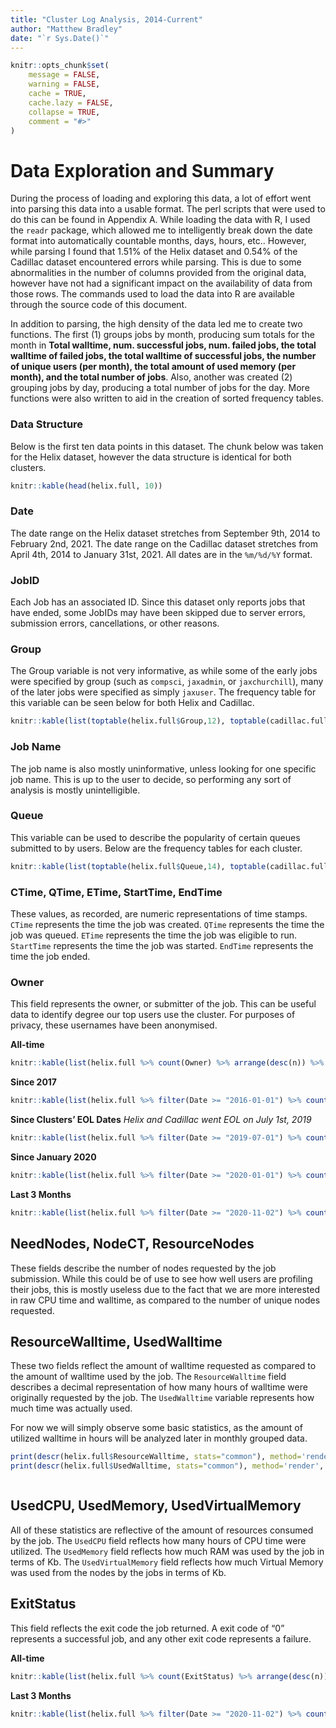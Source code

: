 ```yaml
---
title: "Cluster Log Analysis, 2014-Current"
author: "Matthew Bradley"
date: "`r Sys.Date()`"
---
```


 <!-- knit: (function(input_file, encoding) { out_dir <- 'docs'; rmarkdown::render(input_file, -->
 <!-- encoding=encoding, output_file=file.path(dirname(input_file), out_dir, 'index.html'))}) -->
 <!-- output: html_document -->

```r
knitr::opts_chunk$set(
	message = FALSE,
	warning = FALSE,
	cache = TRUE,
	cache.lazy = FALSE,
	collapse = TRUE,
	comment = "#>"
)
```

# Data Exploration and Summary

During the process of loading and exploring this data, a lot of effort went into parsing this data into a usable format. The perl scripts that were used to do this can be found in Appendix A. While loading the data with R, I used the `readr` package, which allowed me to intelligently break down the date format into automatically countable months, days, hours, etc.. However, while parsing I found that 1.51% of the Helix dataset and 0.54% of the Cadillac dataset encountered errors while parsing. This is due to some abnormalities in the number of columns provided from the original data, however have not had a significant impact on the availability of data from those rows. The commands used to load the data into R are available through the source code of this document. 

In addition to parsing, the high density of the data led me to create two functions. The first (1) groups jobs by month, producing sum totals for the month in **Total walltime, num. successful jobs, num. failed jobs, the total walltime of failed jobs, the total walltime of successful jobs, the number of unique users (per month), the total amount of used memory (per month), and the total number of jobs**. Also, another was created (2) grouping jobs by day, producing a total number of jobs for the day. More functions were also written to aid in the creation of sorted frequency tables.

### Data Structure

Below is the first ten data points in this dataset. The chunk below was taken for the Helix dataset, however the data structure is identical for both clusters. 

```r
knitr::kable(head(helix.full, 10))
```

### Date

The date range on the Helix dataset stretches from September 9th, 2014 to February 2nd, 2021. The date range on the Cadillac dataset stretches from April 4th, 2014 to January 31st, 2021. All dates are in the `%m/%d/%Y` format. 

### JobID 

Each Job has an associated ID. Since this dataset only reports jobs that have ended, some JobIDs may have been skipped due to server errors, submission errors, cancellations, or other reasons. 

### Group

The Group variable is not very informative, as while some of the early jobs were specified by group (such as `compsci`, `jaxadmin`, or `jaxchurchill`), many of the later jobs were specified as simply `jaxuser`. The frequency table for this variable can be seen below for both Helix and Cadillac. 

```r
knitr::kable(list(toptable(helix.full$Group,12), toptable(cadillac.full$Group,11)), caption="Helix (left), Cadillac (right)")
```

### Job Name

The job name is also mostly uninformative, unless looking for one specific job name. This is up to the user to decide, so performing any sort of analysis is mostly unintelligible. 

### Queue

This variable can be used to describe the popularity of certain queues submitted to by users. Below are the frequency tables for each cluster.

```r
knitr::kable(list(toptable(helix.full$Queue,14), toptable(cadillac.full$Queue,8)), caption = "Helix (left), Cadillac (right)")
```

### CTime, QTime, ETime, StartTime, EndTime

These values, as recorded, are numeric representations of time stamps. `CTime` represents the time the job was created. `QTime` represents the time the job was queued. `ETime` represents the time the job was eligible to run. `StartTime` represents the time the job was started. `EndTime` represents the time the job ended. 

### Owner

This field represents the owner, or submitter of the job. This can be useful data to identify degree our top users use the cluster. For purposes of privacy, these usernames have been anonymised.

**All-time**
```r
knitr::kable(list(helix.full %>% count(Owner) %>% arrange(desc(n)) %>% head(10), cadillac.full %>% count(Owner) %>% arrange(desc(n)) %>% head(10)), caption = "Helix (left), Cadillac (right)")
```

**Since 2017**

```r
knitr::kable(list(helix.full %>% filter(Date >= "2016-01-01") %>% count(Owner) %>% arrange(desc(n)) %>% head(10), cadillac.full %>% filter(Date >= "2016-01-01") %>% count(Owner) %>% arrange(desc(n)) %>% head(10)), caption = "Helix (left), Cadillac (right)")
```

**Since Clusters' EOL Dates**
*Helix and Cadillac went EOL on July 1st, 2019*
```r
knitr::kable(list(helix.full %>% filter(Date >= "2019-07-01") %>% count(Owner) %>% arrange(desc(n)) %>% head(10), cadillac.full %>% filter(Date >= "2019-07-01") %>% count(Owner) %>% arrange(desc(n)) %>% head(10)), caption = "Helix (left), Cadillac (right)")
```

**Since January 2020**
```r
knitr::kable(list(helix.full %>% filter(Date >= "2020-01-01") %>% count(Owner) %>% arrange(desc(n)) %>% head(10), cadillac.full %>% filter(Date >= "2020-01-01") %>% count(Owner) %>% arrange(desc(n)) %>% head(10)), caption = "Helix (left), Cadillac (right)")
```

**Last 3 Months**
```r
knitr::kable(list(helix.full %>% filter(Date >= "2020-11-02") %>% count(Owner) %>% arrange(desc(n)) %>% head(10), cadillac.full %>% filter(Date >= "2020-10-31") %>% count(Owner) %>% arrange(desc(n)) %>% head(10)), caption = "Helix (left), Cadillac (right)")
```

## NeedNodes, NodeCT, ResourceNodes

These fields describe the number of nodes requested by the job submission. While this could be of use to see how well users are profiling their jobs, this is mostly useless due to the fact that we are more interested in raw CPU time and walltime, as compared to the number of unique nodes requested. 

## ResourceWalltime, UsedWalltime

These two fields reflect the amount of walltime requested as compared to the amount of walltime used by the job. The `ResourceWalltime` field describes a decimal representation of how many hours of walltime were originally requested by the job. The `UsedWalltime` variable represents how much time was actually used. 

For now we will simply observe some basic statistics, as the amount of utilized walltime in hours will be analyzed later in monthly grouped data. 

```r
print(descr(helix.full$ResourceWalltime, stats="common"), method='render', table.classes = 'st-small')
print(descr(helix.full$UsedWalltime, stats="common"), method='render', table.classes = 'st-small')
```

```r

```


## UsedCPU, UsedMemory, UsedVirtualMemory

All of these statistics are reflective of the amount of resources consumed by the job. The `UsedCPU` field reflects how many hours of CPU time were utilized. The `UsedMemory` field reflects how much RAM was used by the job in terms of Kb. The `UsedVirtualMemory` field reflects how much Virtual Memory was used from the nodes by the jobs in terms of Kb.

## ExitStatus

This field reflects the exit code the job returned. A exit code of "0" represents a successful job, and any other exit code represents a failure. 

**All-time**
```r
knitr::kable(list(helix.full %>% count(ExitStatus) %>% arrange(desc(n)) %>% head(10), cadillac.full %>% count(ExitStatus) %>% arrange(desc(n)) %>% head(10)), caption = "Helix (left), Cadillac (right)")
```

**Last 3 Months**
```r
knitr::kable(list(helix.full %>% filter(Date >= "2020-11-02") %>% count(ExitStatus) %>% arrange(desc(n)) %>% head(10), cadillac.full %>% filter(Date >= "2020-10-31") %>% count(ExitStatus) %>% arrange(desc(n)) %>% head(10)), caption = "Helix (left), Cadillac (right)")
```

<!-- # Grouped Data Analysis -->

<!-- Our customly-defined function provides a newly grouped dataset that compresses the 12 million data points into ~80 subtotals that are easier to represent graphically. The **total_walltime** field represents the total amount of walltime consumed during that month in hours. Likewise, the two other **walltime** fields represent the total stratified by jobs with either successful or failed exit status. The number of unique users is based on unique username. The dataset can be explored below using the interactive table.  -->

<!-- ```{r monthly.datatables, } -->
<!-- helix.monthly = generate_monthly(helix.full) -->
<!-- datatable(helix.monthly, options = list(pageLength = 5)) -->

<!-- cadillac.monthly = generate_monthly(cadillac.full) -->
<!-- datatable(cadillac.monthly, options = list(pageLength = 5)) -->

<!-- print(dfSummary(helix.monthly,  -->
<!--                 #plain.ascii = FALSE, style="grid",  -->
<!--                 graph.magnif = 0.75, valid.col=FALSE),  -->
<!--       method='render') -->

<!-- print(dfSummary(cadillac.monthly,  -->
<!--           #plain.ascii = FALSE, style="grid",  -->
<!--           graph.magnif = 0.75, valid.col=FALSE), -->
<!--       method='render') -->
<!-- ``` -->

<!-- ## Job Counts -->

<!-- Right away, we may use this to produce some graphical representations of the usage for both Helix and Cadillac.  -->

<!-- Below is a plot of all the total job count. The slider below can be used to adjust the time scale. **The red shaded area on the graph represents Sumner came online.** -->

<!-- ```{r total.jobs.plot, echo=FALSE, out.width="100%"} -->
<!-- helix.jobs.ts = ts(helix.monthly$total.jobs, start = c(2014,9), frequency = 12) -->
<!-- cadillac.jobs.ts = ts(cadillac.monthly$total.jobs, start = c(2014,4), frequency=12) -->
<!-- jobs.ts = cbind(helix.jobs.ts,cadillac.jobs.ts) -->
<!-- dygraph(jobs.ts, main="Total Jobs per Month") %>%  -->
<!--   dySeries("helix.jobs.ts", label="Helix") %>% -->
<!--   dySeries("cadillac.jobs.ts", label="Cadillac") %>% -->
<!--   dyOptions(stackedGraph=TRUE) %>% -->
<!--   dyAnnotation("2019-07-01", text="EOL", attachAtBottom = TRUE, width=40) %>% -->
<!--   dyAxis("y", label="Total jobs ended") %>% -->
<!--   dyOptions(axisLineWidth = 1.5, fillGraph = TRUE) %>% -->
<!--   dyShading(from="2019-12-20", to="2021-02-01", color = "#FFE6E6") %>% -->
<!--   dyRangeSelector() -->
<!-- ``` -->

<!-- In addition, we can visualize the changing distribution of daily job count by year using a ridgeplot. A custom-defined function transforms over 12 million data points into 2309 data points giving summaries for each day in the range.  -->

<!-- ```{r daily.tables} -->
<!-- helix.daily = generate_daily(helix.full) -->
<!-- cadillac.daily = generate_daily(cadillac.full) -->

<!-- datatable(helix.daily, options = list(pageLength = 10)) -->
<!-- datatable(cadillac.daily, options = list(pageLength = 10)) -->
<!-- ``` -->


<!-- ```{r helix.ridgeplot, echo=FALSE, out.width="100%"} -->
<!--   helix.daily %>% mutate(year = floor_date(Date,"year")) %>% ggplot(aes(x=total.jobs, y=as.factor(format(year,"%Y")), fill = stat(x))) + geom_density_ridges_gradient(scale=2, rel_min_height = 0.01) + scale_fill_viridis(name = "Number of Jobs", option="C") + theme_ipsum() + theme(legend.position="none", panel.spacing = unit(0.1, "lines"), strip.text.x = element_text(size = 8)) + scale_x_continuous(limits = c(0,20000)) + ylab("Year") + xlab("Total Jobs Run per Day") + labs(title= "Single Day Job Count by Year - Helix") -->
<!-- ``` -->

<!-- ```{r cadillac.ridgeplot, echo=FALSE, out.width="100%"} -->
<!--   cadillac.daily %>% mutate(year = floor_date(Date,"year")) %>% ggplot(aes(x=total.jobs, y=as.factor(format(year,"%Y")), fill = stat(x))) + geom_density_ridges_gradient(scale=2, rel_min_height = 0.01) + scale_fill_viridis(name = "Number of Jobs", option="C") + theme_ipsum() + theme(legend.position="none", panel.spacing = unit(0.1, "lines"), strip.text.x = element_text(size = 8)) + scale_x_continuous(limits = c(0,20000)) + ylab("Year") + xlab("Total Jobs Run per Day") + labs(title= "Single Day Job Count by Year - Cadillac") -->
<!-- ``` -->

<!-- In order to quantify the rate of depreciation in job count, we will apply an exponential smoothing model to our time series data in order to extract any seasonality, trend, or error. For our smoothing, we will use the Holt-Winters method because it is a simplistic exponential smoothing method that is very agnostic to underlying trends (which we know exist due to our observations of the graphs above).  -->

<!-- Below is a model of the total job counts per month. We will leave the question of whether or not the error, trend, and seasonality is multiplicative or additive up to the algorithm to determine. -->

<!-- ```{r job.ets} -->
<!-- helix.hw = ets(helix.jobs.ts, model = "ZZZ") -->
<!-- cadillac.hw = ets(cadillac.jobs.ts, model = "ZZZ") -->
<!-- ``` -->

<!-- In order to verify this is a good model, we will check the residuals. -->

<!-- ```{r job.resid, out.width="100%"} -->
<!-- checkresiduals(helix.hw) -->
<!-- checkresiduals(cadillac.hw) -->
<!-- ``` -->

<!-- We will now use this to create a forecast of our future observations on both Helix and Cadillac. Using our model, we can construct a realistic upper limit (within 95% confidence) for the number of jobs on each cluster for the next 12 months. The area shaded in blue represents the prediction. -->

<!-- ```{r job.plot.predict, out.width="100%"} -->
<!-- helix.jobs.ts.predict = ts(c(helix.monthly$total.jobs, forecast(helix.hw,h=12)$upper[,2]), start = c(2014,9), frequency = 12) -->
<!-- cadillac.jobs.ts.predict = ts(c(cadillac.monthly$total.jobs, forecast(cadillac.hw,h=12)$upper[,2]), start = c(2014,4), frequency=12) -->
<!-- jobs.ts.predict = cbind(helix.jobs.ts.predict,cadillac.jobs.ts.predict) -->
<!-- dygraph(jobs.ts.predict, main="Total Jobs per Month") %>%  -->
<!--   dySeries("helix.jobs.ts.predict", label="Helix") %>% -->
<!--   dySeries("cadillac.jobs.ts.predict", label="Cadillac") %>% -->
<!--   dyAnnotation("2019-07-01", text="EOL", attachAtBottom = TRUE, width=40) %>% -->
<!--   dyAxis("y", label="Total jobs ended") %>% -->
<!--   dyOptions(axisLineWidth = 1.5, fillGraph = TRUE) %>% -->
<!--   dyShading(from="2019-12-20", to="2021-02-01", color = "#FFE6E6") %>% -->
<!--   dyShading(from="2021-02-02", to="2022-02-01", color = "#aad8e6") %>% -->
<!--   dyRangeSelector() -->
<!-- ``` -->

<!-- As we can see from this graph, Cadillac looks like it will confidently never rise to levels even seen when it was declared EOL in July 2019. Just by data alone, however, we cannot say for certain if Helix will "die" based on this model. For this, let's look at a more "local" model -- one that is trained on data since it was declared EOL.  -->

<!-- ```{r helix.eol.predict} -->
<!-- helix.eol.hw = ets(window(helix.jobs.ts, start = c(2019,7)), model = "ZZZ") -->
<!-- checkresiduals(helix.eol.hw) -->
<!-- helix.eol = ts(c(window(helix.jobs.ts, start = c(2019,7)), forecast(helix.eol.hw,h=12)$upper[,2]), start = c(2019,7), frequency = 12) -->
<!-- ``` -->

<!-- Residuals show that the model fits relatively well, however falls a little short towards the end of the data where the job count starts to fall off drastically.  -->

<!-- ```{r helix.eol.plot, out.width="100%"} -->
<!-- dygraph(helix.eol, main = "Helix Predictions Trained on EOL Window Data") %>% -->
<!--   dyAxis("y", label="Total jobs ended") %>% -->
<!--   dyOptions(axisLineWidth = 1.5, fillGraph = TRUE) %>% -->
<!--   dyShading(from="2021-02-02", to="2022-02-01", color = "#aad8e6") %>% -->
<!--   dyRangeSelector() -->
<!-- ``` -->

<!-- From this prediction, we can see that Helix is not due for any predictable spikes in job count for the future.  -->

<!-- ## Unique Users -->

<!-- This metric measures the number of unique users that logged into the clusters per month. This number fluctuates greatly from day to day (when grouped by day $\mu = 23.53$, $\sigma = 13.64$ users) so visualizations in terms of day will be relatively useless. *Once again, the red shaded area represents when Sumner came online*.  -->


<!-- ```{r users.plot, out.width="100%"} -->
<!-- helix.users.ts = ts(helix.monthly$unique.users, start = c(2014,9), frequency = 12) -->
<!-- cadillac.users.ts = ts(cadillac.monthly$unique.users, start = c(2014,4), frequency=12) -->
<!-- users.ts = cbind(helix.users.ts,cadillac.users.ts) -->
<!-- dygraph(users.ts, main="Unique Users per Month") %>%  -->
<!--   dySeries("helix.users.ts", label="Helix") %>% -->
<!--   dySeries("cadillac.users.ts", label="Cadillac") %>% -->
<!--   dyOptions(stackedGraph=TRUE) %>% -->
<!--   dyAnnotation("2019-07-01", text="EOL", attachAtBottom = TRUE, width=40) %>% -->
<!--   dyAxis("y", label="Users") %>% -->
<!--   dyOptions(axisLineWidth = 1.5, fillGraph = TRUE) %>% -->
<!--   dyShading(from="2019-12-20", to="2021-02-01", color = "#FFE6E6") %>% -->
<!--   dyRangeSelector() -->
<!-- ``` -->

<!-- Similarly to before, we will perform an exponential smoothing model (Holt-Winters) on the unique user data.  -->

<!-- ```{r users.predict} -->
<!-- helix.users.hw = ets(helix.users.ts, model = "ZZZ") -->
<!-- cadillac.users.hw = ets(cadillac.users.ts, model = "ZZZ") -->
<!-- ``` -->

<!-- Once again, we will check the residuals. -->

<!-- ```{r users.resid, out.width="100%"} -->
<!-- checkresiduals(helix.users.hw) -->
<!-- checkresiduals(cadillac.users.hw) -->
<!-- ``` -->

<!-- And now we will once again create a 95% confidence upper bound prediction for the number of unique users per month for each cluster.  -->

<!-- ```{r users.plot.predict, out.width="100%"} -->
<!-- helix.users.ts.predict = ts(c(helix.monthly$unique.users, forecast(helix.users.hw,h=12)$upper[,2]), start = c(2014,9), frequency = 12) -->
<!-- cadillac.users.ts.predict = ts(c(cadillac.monthly$unique.users, forecast(cadillac.users.hw,h=12)$upper[,2]), start = c(2014,4), frequency=12) -->
<!-- users.ts.predict = cbind(helix.users.ts.predict,cadillac.users.ts.predict) -->
<!-- dygraph(users.ts.predict, main="Unique Users per Month (12 mo. Prediction)") %>%  -->
<!--   dySeries("helix.users.ts.predict", label="Helix") %>% -->
<!--   dySeries("cadillac.users.ts.predict", label="Cadillac") %>% -->
<!--   dyAnnotation("2019-07-01", text="EOL", attachAtBottom = TRUE, width=40) %>% -->
<!--   dyAxis("y", label="Users") %>% -->
<!--   dyOptions(axisLineWidth = 1.5, fillGraph = TRUE) %>% -->
<!--   dyShading(from="2019-12-20", to="2021-02-01", color = "#FFE6E6") %>% -->
<!--   dyShading(from="2021-02-02", to="2022-02-01", color = "#aad8e6") %>% -->
<!--   dyRangeSelector() -->
<!-- ``` -->

<!-- Just like before, we see that the predictions may vary wildly due to training on the whole dataset. We will subset our training set, and make a new prediction. -->

<!-- Once for Helix... -->

<!-- ```{r helix.users.eol.predict, out.width="100%"} -->
<!-- helix.users.eol.hw = ets(window(helix.users.ts, start = c(2019,7)), model = "ZZZ") -->
<!-- checkresiduals(helix.users.eol.hw) -->
<!-- helix.users.eol = ts(c(window(helix.users.ts, start = c(2019,7)), forecast(helix.users.eol.hw,h=12)$upper[,2]), start = c(2019,7), frequency = 12) -->
<!-- ``` -->

<!-- ... and again for Cadillac. -->

<!-- ```{r cadillac.users.eol.predict, out.width="100%"} -->
<!-- cadillac.users.eol.hw = ets(window(cadillac.users.ts, start = c(2019,7)), model = "ZZZ") -->
<!-- checkresiduals(cadillac.users.eol.hw) -->
<!-- cadillac.users.eol = ts(c(window(cadillac.users.ts, start = c(2019,7)), forecast(cadillac.users.eol.hw,h=12)$upper[,2]), start = c(2019,7), frequency = 12) -->
<!-- ``` -->

<!-- And now we will plot the new predictions just like before.  -->

<!-- ```{r users.eol.predict, out.width="100%"} -->
<!-- users.ts.eol.predict = cbind(helix.users.eol,cadillac.users.eol) -->
<!-- dygraph(users.ts.eol.predict, main="Unique Users per Month (trained on EOL window)") %>%  -->
<!--   dySeries("helix.users.eol", label="Helix") %>% -->
<!--   dySeries("cadillac.users.eol", label="Cadillac") %>% -->
<!--   dyAxis("y", label="Total jobs ended") %>% -->
<!--   dyOptions(axisLineWidth = 1.5, fillGraph = TRUE) %>% -->
<!--   dyShading(from="2021-02-02", to="2022-02-01", color = "#aad8e6") %>% -->
<!--   dyRangeSelector() -->
<!-- ``` -->


<!-- This causes the prediction for Cadillac to tamper out, however our Helix prediction still has a non-stationary variance over time.  -->


<!-- ## Resource Consumption Profile -->

<!-- To analyze the average consumption of resources on the cluster, we will create a profile for the average job for each month. We will do this by finding the average resources for walltime and memory consumption in each month. -->

<!-- The below figure shows a single dot for each month. The size of the dot is relative to the number of unique users that month, and the color of the dot is relative to the percentage of jobs that were successful (red is failed, blue is successful). -->

<!-- **Binned Averages** -->
<!-- ```{r monthly aves} -->
<!-- helix.monthly.aves = helix.monthly %>% summarise(month, mem.used = used.memory/total.jobs/976563, walltime = total_walltime/total.jobs, successful = num.successful.jobs/total.jobs, unique.users = unique.users)  -->

<!-- figure(xlab="Memory Used (GB)", ylab="Walltime (Hours)", title = "Job Profiles by Month") %>% ly_points(data=helix.monthly.aves[-7,],x=mem.used, y=walltime, color = successful, size=unique.users/8, hover=c(Month = month, Memory=label_bytes(accuracy=0.001)(mem.used*976563000), "Hours of Walltime" = format(walltime,scientific=FALSE, trim=TRUE, digits=5) ,"Percent Successful" = label_percent(0.01)(successful)), fill_color = colorRampPalette(c("Red","Blue"))(77), legend=FALSE) %>% x_axis(log=TRUE) %>% y_axis(log=TRUE) -->
<!-- ``` -->

<!-- An interesting factoid resulting from this graph shows that on average, jobs with a high percentage of failed jobs tends to also correspond to a high walltime usage. One possible explanation of this is that jobs with higher walltime averages tend to fail because they run out of walltime.  -->






